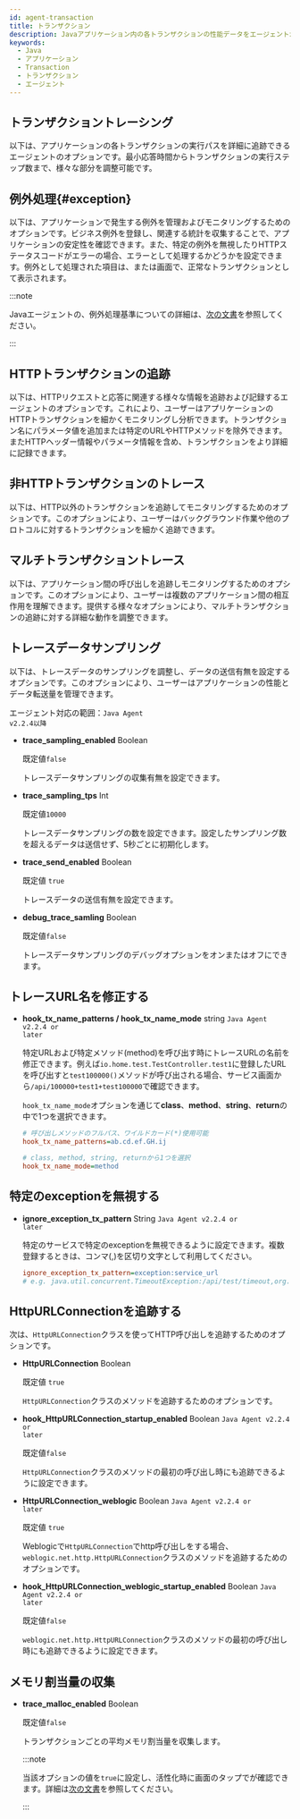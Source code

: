 ```yaml
---
id: agent-transaction
title: トランザクション
description: Javaアプリケーション内の各トランザクションの性能データをエージェントが追跡し分析できる設定方法を案内します。トランザクションのリクエスト処理、応答時間、リソース使用量などを追跡して、アプリケーションの性能を評価します。
keywords:
  - Java
  - アプリケーション
  - Transaction
  - トランザクション
  - エージェント
---
```



<Transaction />

## トランザクショントレーシング

以下は、アプリケーションの各トランザクションの実行パスを詳細に追跡できるエージェントのオプションです。最小応答時間からトランザクションの実行ステップ数まで、様々な部分を調整可能です。


<Transactionprofilingcommon />


<Javatransactionprofiling />

## 例外処理{#exception}

以下は、アプリケーションで発生する例外を管理およびモニタリングするためのオプションです。ビジネス例外を登録し、関連する統計を収集することで、アプリケーションの安定性を確認できます。また、特定の例外を無視したりHTTPステータスコードがエラーの場合、エラーとして処理するかどうかを設定できます。例外として処理された項目は、<Cmdname sid="side_hitmap" className="uitext" />または<Cmdname sid="TTL06209" className="uitext" />画面で、正常なトランザクションとして表示されます。

:::note

Javaエージェントの、例外処理基準についての詳細は、[次の文書](trs-view#java-agent-exception)を参照してください。

:::


<JavaException />

## HTTPトランザクションの追跡

以下は、HTTPリクエストと応答に関連する様々な情報を追跡および記録するエージェントのオプションです。これにより、ユーザーはアプリケーションのHTTPトランザクションを細かくモニタリングし分析できます。トランザクション名にパラメータ値を追加または特定のURLやHTTPメソッドを除外できます。またHTTPヘッダー情報やパラメータ情報を含め、トランザクションをより詳細に記録できます。


<Transactiontracecommon />


<Transactionprofilehttp />


<Javahttptransaction />

## 非HTTPトランザクションのトレース

以下は、HTTP以外のトランザクションを追跡してモニタリングするためのオプションです。このオプションにより、ユーザーはバックグラウンド作業や他のプロトコルに対するトランザクションを細かく追跡できます。


<Javanonhttptransaction />

## マルチトランザクショントレース

以下は、アプリケーション間の呼び出しを追跡しモニタリングするためのオプションです。このオプションにより、ユーザーは複数のアプリケーション間の相互作用を理解できます。提供する様々なオプションにより、マルチトランザクションの追跡に対する詳細な動作を調整できます。


<Javatracetransaction />

## トレースデータサンプリング

以下は、トレースデータのサンプリングを調整し、データの送信有無を設定するオプションです。このオプションにより、ユーザーはアプリケーションの性能とデータ転送量を管理できます。

エージェント対応の範囲：<code class="my">Java Agent v2.2.4以降</code>

- **trace_sampling_enabled** <span class='api'>Boolean</span>

  既定値`false`

  トレースデータサンプリングの収集有無を設定できます。

- **trace_sampling_tps** <span class='type'>Int</span>

  既定値`10000`

  トレースデータサンプリングの数を設定できます。設定したサンプリング数を超えるデータは送信せず、5秒ごとに初期化します。

- **trace_send_enabled** <span class='api'>Boolean</span>

  既定値 `true`

  トレースデータの送信有無を設定できます。

- **debug_trace_samling** <span class='api'>Boolean</span>

  既定値`false`

  トレースデータサンプリングのデバッグオプションをオンまたはオフにできます。

## トレースURL名を修正する

- **hook_tx_name_patterns / hook_tx_name_mode** <span class='type'>string</span> <code class="my">Java Agent v2.2.4 or later</code>

  特定URLおよび特定メソッド(method)を呼び出す時にトレースURLの名前を修正できます。例えば`io.home.test.TestController.test1`に登録したURLを呼び出すと`test100000()`メソッドが呼び出される場合、サービス画面から`/api/100000+test1+test100000`で確認できます。

  `hook_tx_name_mode`オプションを通じて**class**、**method**、**string**、**return**の中で1つを選択できます。

  ```ini title="whatap.conf"
  # 呼び出しメソッドのフルパス、ワイルドカード(*)使用可能
  hook_tx_name_patterns=ab.cd.ef.GH.ij

  # class, method, string, returnから1つを選択
  hook_tx_name_mode=method
  ```

## 特定のexceptionを無視する

- **ignore_exception_tx_pattern** <span class='type'>String</span> <code class="my">Java Agent v2.2.4 or later</code>

  特定のサービスで特定のexceptionを無視できるように設定できます。複数登録するときは、コンマ(,)を区切り文字として利用してください。

  ```ini title="whatap.conf"
  ignore_exception_tx_pattern=exception:service_url
  # e.g. java.util.concurrent.TimeoutException:/api/test/timeout,org.springframework.web.util.NestedServletException:/api/posts/test/cexception
  ```

## HttpURLConnectionを追跡する

次は、`HttpURLConnection`クラスを使ってHTTP呼び出しを追跡するためのオプションです。

- **HttpURLConnection** <span class='type'>Boolean</span>

  既定値 `true`

  `HttpURLConnection`クラスのメソッドを追跡するためのオプションです。

- **hook_HttpURLConnection_startup_enabled** <span class='type'>Boolean</span> <code class="my">Java Agent v2.2.4 or later</code>

  既定値`false`

  `HttpURLConnection`クラスのメソッドの最初の呼び出し時にも追跡できるように設定できます。

- **HttpURLConnection_weblogic** <span class='type'>Boolean</span> <code class="my">Java Agent v2.2.4 or later</code>

  既定値 `true`

  Weblogicで`HttpURLConnection`でhttp呼び出しをする場合、`weblogic.net.http.HttpURLConnection`クラスのメソッドを追跡するためのオプションです。

- **hook_HttpURLConnection_weblogic_startup_enabled** <span class='type'>Boolean</span> <code class="my">Java Agent v2.2.4 or later</code>

  既定値`false`

  `weblogic.net.http.HttpURLConnection`クラスのメソッドの最初の呼び出し時にも追跡できるように設定できます。

## メモリ割当量の収集

- **trace_malloc_enabled** <span class='type'>Boolean</span>

  既定値`false`

  トランザクションごとの平均メモリ割当量を収集します。

  :::note 

  当該オプションの値を`true`に設定し、活性化時に<Cmdname sid="TTL06209" className="uitext" />画面の<Cmdname sid="TTL06125" className="uitext" />タップで<Cmdname sid="TTL06974" className="uitext" />が確認できます。詳細は[次の文書](/java/dashboard-hitmap-trace#anlaysis-trace-record-summary)を参照してください。

  :::
